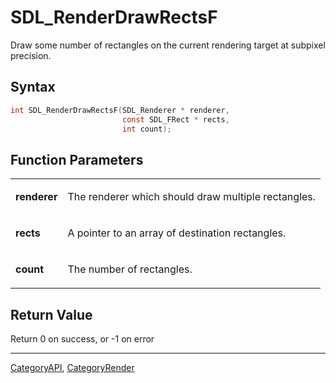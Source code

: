 = SDL_RenderDrawRectsF =

Draw some number of rectangles on the current rendering target at subpixel precision.

== Syntax ==

<syntaxhighlight lang='c'>
int SDL_RenderDrawRectsF(SDL_Renderer * renderer,
                         const SDL_FRect * rects,
                         int count);
</syntaxhighlight>

== Function Parameters ==

{|
|'''renderer'''
|The renderer which should draw multiple rectangles.
|-
|'''rects'''
|A pointer to an array of destination rectangles.
|-
|'''count'''
|The number of rectangles.
|}

== Return Value ==

Return 0 on success, or -1 on error

----
[[CategoryAPI]], [[CategoryRender]]


